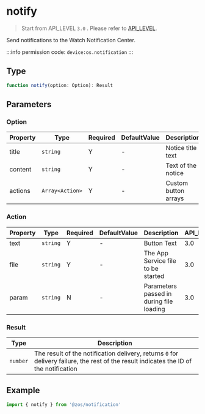 # notify

> Start from API_LEVEL `3.0` . Please refer to [API_LEVEL](../../../../guides/framework/device/compatibility.md).

Send notifications to the Watch Notification Center.

:::info
permission code: `device:os.notification`
:::

## Type

```ts
function notify(option: Option): Result
```

## Parameters

### Option

| Property | Type                               | Required | DefaultValue | Description          | API_LEVEL |
| -------- | ---------------------------------- | -------- | ------------ | -------------------- | --------- |
| title    | <code>string</code>                | Y        | -            | Notice title text    | 3.0       |
| content  | <code>string</code>                | Y        | -            | Text of the notice   | 3.0       |
| actions  | <code>Array&#60;Action&#62;</code> | Y        | -            | Custom button arrays | 3.0       |

### Action

| Property | Type                | Required | DefaultValue | Description                              | API_LEVEL |
| -------- | ------------------- | -------- | ------------ | ---------------------------------------- | --------- |
| text     | <code>string</code> | Y        | -            | Button Text                              | 3.0       |
| file     | <code>string</code> | Y        | -            | The App Service file to be started       | 3.0       |
| param    | <code>string</code> | N        | -            | Parameters passed in during file loading | 3.0       |

### Result

| Type                | Description                                                                                                                            |
| ------------------- | -------------------------------------------------------------------------------------------------------------------------------------- |
| <code>number</code> | The result of the notification delivery, returns `0` for delivery failure, the rest of the result indicates the ID of the notification |

## Example

```js
import { notify } from '@zos/notification'
```
